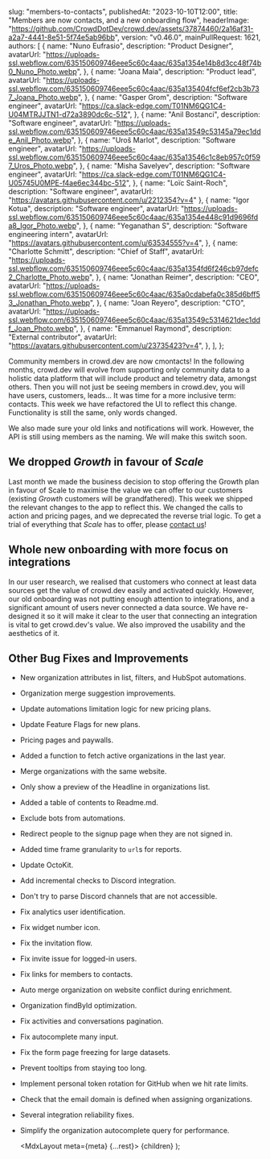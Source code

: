
  slug: "members-to-contacts",
  publishedAt: "2023-10-10T12:00",
  title: "Members are now contacts, and a new onboarding flow",
  headerImage:
    "https://github.com/CrowdDotDev/crowd.dev/assets/37874460/2a16af31-a2a7-4441-8e51-5f74e5ab96bb",
  version: "v0.46.0",
  mainPullRequest: 1621,
  authors: [
    {
      name: "Nuno Eufrasio",
      description: "Product Designer",
      avatarUrl:
        "https://uploads-ssl.webflow.com/635150609746eee5c60c4aac/635a1354e14b8d3cc48f74b0_Nuno_Photo.webp",
    },
    {
      name: "Joana Maia",
      description: "Product lead",
      avatarUrl:
        "https://uploads-ssl.webflow.com/635150609746eee5c60c4aac/635a135404fcf6ef2cb3b737_Joana_Photo.webp",
    },
    {
      name: "Gasper Grom",
      description: "Software engineer",
      avatarUrl: "https://ca.slack-edge.com/T01NM6QG1C4-U04MTRJJTN1-d72a3890dc6c-512",
    },
    {
      name: "Anil Bostanci",
      description: "Software engineer",
      avatarUrl:
        "https://uploads-ssl.webflow.com/635150609746eee5c60c4aac/635a13549c53145a79ec1dde_Anil_Photo.webp",
    },
    {
      name: "Uroš Marlot",
      description: "Software engineer",
      avatarUrl:
        "https://uploads-ssl.webflow.com/635150609746eee5c60c4aac/635a13546c1c8eb957c0f597_Uros_Photo.webp",
    },
    {
      name: "Misha Savelyev",
      description: "Software engineer",
      avatarUrl: "https://ca.slack-edge.com/T01NM6QG1C4-U05745U0MPE-f4ae6ec344bc-512",
    },
    {
      name: "Loïc Saint-Roch",
      description: "Software engineer",
      avatarUrl: "https://avatars.githubusercontent.com/u/2212354?v=4"
    },
    {
      name: "Igor Kotua",
      description: "Software engineer",
      avatarUrl:
        "https://uploads-ssl.webflow.com/635150609746eee5c60c4aac/635a1354e448c91d9696fda8_Igor_Photo.webp",
    },
    {
      name: "Yeganathan S",
      description: "Software engineering intern",
      avatarUrl: "https://avatars.githubusercontent.com/u/63534555?v=4",
    },
    {
      name: "Charlotte Schmitt",
      description: "Chief of Staff",
      avatarUrl:
        "https://uploads-ssl.webflow.com/635150609746eee5c60c4aac/635a1354fd6f246cb97defc2_Charlotte_Photo.webp",
    },
    {
      name: "Jonathan Reimer",
      description: "CEO",
      avatarUrl:
        "https://uploads-ssl.webflow.com/635150609746eee5c60c4aac/635a0cdabefa0c385d6bff53_Jonathan_Photo.webp",
    },
    {
      name: "Joan Reyero",
      description: "CTO",
      avatarUrl:
        "https://uploads-ssl.webflow.com/635150609746eee5c60c4aac/635a13549c5314621dec1ddf_Joan_Photo.webp",
    },
    {
      name: "Emmanuel Raymond",
      description: "External contributor",
      avatarUrl: "https://avatars.githubusercontent.com/u/23735423?v=4",
    },
  ],
};

Community members in crowd.dev are now cmontacts! In the following months, crowd.dev will evolve from supporting only community data to a holistic data platform that will include product and telemetry data, amongst others.
Then you will not just be seeing members in crowd.dev, you will have users, customers, leads... It was time for a more inclusive term: contacts. This week we have refactored the UI to reflect this change. Functionality is still the same, only words changed.

We also made sure your old links and notifications will work. However, the API is still using members as the naming. We will make this switch soon.

## We dropped _Growth_ in favour of _Scale_ <PullRequest number="1618"/>

Last month we made the business decision to stop offering the Growth plan in favour of Scale to maximise the value we can offer to our customers (existing _Growth_ customers will be grandfathered). This week we shipped the relevant changes to the app to reflect this. We changed the calls to action and pricing pages,
and we deprecated the reverse trial logic. To get a trial of everything that _Scale_ has to offer, please [contact us](https://cal.com/team/CrowdDotDev/custom-plan?date=2023-10-12&month=2023-10)! 

<CenteredImage src="https://user-images.githubusercontent.com/37874460/229734259-c35c249a-7e0d-4ed4-811f-798c003d8e02.png" maxWidth="100%" />


## Whole new onboarding with more focus on integrations <PullRequest number="1578"/>

In our user research, we realised that customers who connect at least data sources get the value of crowd.dev easily and activated quickly. However, our old onboarding was not putting enough attention to integrations, and a significant amount of users never connected a data source.
We have re-designed it so it will make it clear to the user that connecting an integration is vital to get crowd.dev's value. We also improved the usability and the aesthetics of it.

<CenteredImage src="https://github.com/CrowdDotDev/crowd.dev/assets/37874460/790f0cb6-a456-490f-8c45-364d7eb1fb90" maxWidth="100%" />


## Other Bug Fixes and Improvements

- New organization attributes in list, filters, and HubSpot automations. <PullRequest number="1519"/>
- Organization merge suggestion improvements. <PullRequest number="1649"/>
- Update automations limitation logic for new pricing plans. <PullRequest number="1641"/>
- Update Feature Flags for new plans. <PullRequest number="1622"/>
- Pricing pages and paywalls. <PullRequest number="1627"/>
- Added a function to fetch active organizations in the last year. <PullRequest number="1630"/>
- Merge organizations with the same website. <PullRequest number="1553"/>
- Only show a preview of the Headline in organizations list. <PullRequest number="1610"/>
- Added a table of contents to Readme.md. <PullRequest number="1623"/>
- Exclude bots from automations. <PullRequest number="1414"/>
- Redirect people to the signup page when they are not signed in. <PullRequest number="1561"/>
- Added time frame granularity to `url`s for reports. <PullRequest number="1452"/>
- Update OctoKit. <PullRequest number="1616"/>
- Add incremental checks to Discord integration. <PullRequest number="1612"/>
- Don't try to parse Discord channels that are not accessible. <PullRequest number="1568"/>
- Fix analytics user identification. <PullRequest number="1654"/>
- Fix widget number icon. <PullRequest number="1650"/>
- Fix the invitation flow. <PullRequest number="1644"/>
- Fix invite issue for logged-in users. <PullRequest number="1643"/>
- Fix links for members to contacts. <PullRequest number="1638"/>
- Auto merge organization on website conflict during enrichment. <PullRequest number="1633"/>
- Organization findById optimization. <PullRequest number="1575"/>
- Fix activities and conversations pagination. <PullRequest number="1558"/>
- Fix autocomplete many input. <PullRequest number="1555"/>
- Fix the form page freezing for large datasets. <PullRequest number="1554"/>
- Prevent tooltips from staying too long. <PullRequest number="1530"/>
- Implement personal token rotation for GitHub when we hit rate limits. <PullRequest number="1625"/>
- Check that the email domain is defined when assigning organizations. <PullRequest number="1637"/>
- Several integration reliability fixes. <PullRequest numbers="1609,1607,1606,1603"/>
- Simplify the organization autocomplete query for performance. <PullRequest number="1574"/>


  <MdxLayout meta={meta} {...rest}>
    {children}
  </MdxLayout>
);
